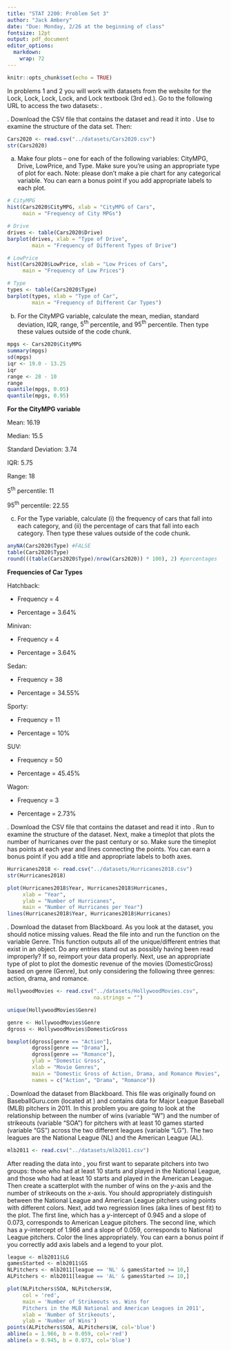 ```yaml
---
title: "STAT 2200: Problem Set 3"
author: "Jack Ambery"
date: "Due: Monday, 2/26 at the beginning of class"
fontsize: 12pt
output: pdf_document
editor_options: 
  markdown: 
    wrap: 72
---
```


<!-- set global options -->

```r
knitr::opts_chunk$set(echo = TRUE)
```

\vspace{0.1in}

```{=tex}
\begin{itemize}
  \item You may discuss this assignment with other students in the class, but 
    you may not sit down and type it up with them or show them your code. You 
    also may not discuss the assignment with anyone who isn't in our class, nor
    may you look up anything online.
  \item You must type up your homework using R Markdown. I want to see all of 
    your code and output, and any answers you provide that aren't code must be 
    typed above the respective \texttt{R} code chunk.
  \item Make sure none of your code runs off the page, otherwise you will lose 
    points.
  \item You must print and turn in a PDF of your homework. I won't accept 
    anything else (e.g., a Word document). All pages must be stapled together.
  \item This assignment is worth 100 points.
\end{itemize}
```
\vspace{0.1in}

In problems 1 and 2 you will work with datasets from the website for the
Lock, Lock, Lock, Lock, and Lock textbook
\textit{Statistics: Unlocking the Power of
Data} (3rd ed.). Go to the following URL to access the two datasets:
\url{https://www.lock5stat.com/datapage3e.html}. \vspace{0.1in}

\noindent 1. Download the CSV file that contains the \textit{Cars2020}
dataset and read it into \texttt{R}. Use \texttt{str()} to examine the
structure of the data set. Then:
```r
Cars2020 <- read.csv("../datasets/Cars2020.csv")
str(Cars2020)
```


a)  Make four plots -- one for each of the following variables: CityMPG,
    Drive, LowPrice, and Type. Make sure you're using an appropriate
    type of plot for each. Note: please don't make a pie chart for any
    categorical variable. You can earn a bonus point if you add
    appropriate labels to each plot.
```r
# CityMPG
hist(Cars2020$CityMPG, xlab = "CityMPG of Cars", 
     main = "Frequency of City MPGs")

# Drive
drives <- table(Cars2020$Drive)
barplot(drives, xlab = "Type of Drive", 
        main = "Frequency of Different Types of Drive")

# LowPrice
hist(Cars2020$LowPrice, xlab = "Low Prices of Cars", 
     main = "Frequency of Low Prices")

# Type
types <- table(Cars2020$Type)
barplot(types, xlab = "Type of Car", 
        main = "Frequency of Different Car Types")
```
    

b)  For the CityMPG variable, calculate the mean, median, standard
    deviation, IQR, range, $5^{\text{th}}$ percentile, and
    $95^{\text{th}}$ percentile. Then type these values outside of the
    \texttt{R} code chunk.
```r
mpgs <- Cars2020$CityMPG
summary(mpgs)
sd(mpgs)
iqr <- 19.0 - 13.25
iqr
range <- 28 - 10
range
quantile(mpgs, 0.05)
quantile(mpgs, 0.95)
```
__For the CityMPG variable__

Mean: 16.19

Median: 15.5

Standard Deviation: 3.74

IQR: 5.75

Range: 18

$5^{\text{th}}$ percentile: 11

$95^{\text{th}}$ percentile: 22.55

c)  For the Type variable, calculate (i) the frequency of cars that fall
    into each category, and (ii) the percentage of cars that fall into
    each category. Then type these values outside of the \texttt{R} code
    chunk.
```r
anyNA(Cars2020$Type) #FALSE
table(Cars2020$Type)
round(((table(Cars2020$Type)/nrow(Cars2020)) * 100), 2) #percentages
```
__Frequencies of Car Types__

Hatchback:

* Frequency = 4

* Percentage = 3.64%

Minivan:

* Frequency = 4

* Percentage = 3.64%

Sedan:

* Frequency = 38

* Percentage = 34.55%

Sporty:

* Frequency = 11

* Percentage = 10%

SUV:

* Frequency = 50

* Percentage = 45.45%

Wagon:

* Frequency = 3

* Percentage = 2.73%


\vspace{0.1in}

\noindent 2. Download the CSV file that contains the
\textit{Hurricanes2018} dataset and read it into \texttt{R}. Run
\texttt{str()} to examine the structure of the dataset. Next, make a
timeplot that plots the number of hurricanes over the past century or
so. Make sure the timeplot has points at each year and lines connecting
the points. You can earn a bonus point if you add a title and
appropriate labels to both axes.
```r
Hurricanes2018 <- read.csv("../datasets/Hurricanes2018.csv")
str(Hurricanes2018)
```

```r
plot(Hurricanes2018$Year, Hurricanes2018$Hurricanes, 
     xlab = "Year", 
     ylab = "Number of Hurricanes", 
     main = "Number of Hurricanes per Year")
lines(Hurricanes2018$Year, Hurricanes2018$Hurricanes)
```


\vspace{0.1in}

\noindent 3. Download the \textit{HollywoodMovies} dataset from
Blackboard. As you look at the dataset, you should notice missing
values. Read the file into \texttt{R} and run the \texttt{unique()}
function on the variable Genre. This function outputs all of the
unique/different entries that exist in an object. Do any entries stand
out as possibly having been read improperly? If so, reimport your data
properly. Next, use an appropriate type of plot to plot the domestic
revenue of the movies (DomesticGross) based on genre (Genre), but only
considering the following three genres: action, drama, and romance.
```r
HollywoodMovies <- read.csv("../datasets/HollywoodMovies.csv", 
                            na.strings = "")
```

```r
unique(HollywoodMovies$Genre)

genre <- HollywoodMovies$Genre
dgross <- HollywoodMovies$DomesticGross

boxplot(dgross[genre == "Action"], 
        dgross[genre == "Drama"], 
        dgross[genre == "Romance"], 
        ylab = "Domestic Gross", 
        xlab = "Movie Genres", 
        main = "Domestic Gross of Action, Drama, and Romance Movies", 
        names = c("Action", "Drama", "Romance"))

```


\vspace{0.1in}

\noindent 4. Download the \textit{mlb2011} dataset from Blackboard. This
file was originally found on BaseballGuru.com (located at
\url{https://BaseballGuru.com}) and contains data for Major League
Baseball (MLB) pitchers in 2011. In this problem you are going to look
at the relationship between the number of wins (variable "W") and the
number of strikeouts (variable "SOA") for pitchers with at least 10
games started (variable "GS") across the two different leagues (variable
"LG"). The two leagues are the National League (NL) and the American
League (AL).
```r
mlb2011 <- read.csv("../datasets/mlb2011.csv")
```


After reading the data into \texttt{R}, you first want to separate
pitchers into two groups: those who had at least 10 starts and played in
the National League, and those who had at least 10 starts and played in
the American League. Then create a scatterplot with the number of wins
on the $y$-axis and the number of strikeouts on the $x$-axis. You should
appropriately distinguish between the National League and American
League pitchers using points with different colors. Next, add two
regression lines (aka lines of best fit) to the plot. The first line,
which has a $y$-intercept of 0.945 and a slope of 0.073, corresponds to
American League pitchers. The second line, which has a $y$-intercept of
1.966 and a slope of 0.059, corresponds to National League pitchers.
Color the lines appropriately. You can earn a bonus point if you
correctly add axis labels and a legend to your plot.
```r
league <- mlb2011$LG
gamesStarted <- mlb2011$GS
NLPitchers <- mlb2011[league == 'NL' & gamesStarted >= 10,]
ALPitchers <- mlb2011[league == 'AL' & gamesStarted >= 10,]

plot(NLPitchers$SOA, NLPitchers$W, 
     col = 'red',
     main = 'Number of Strikeouts vs. Wins for 
     Pitchers in the MLB National and American Leagues in 2011',
     xlab = 'Number of Strikeouts',
     ylab = 'Number of Wins')
points(ALPitchers$SOA, ALPitchers$W, col='blue')
abline(a = 1.966, b = 0.059, col='red')
abline(a = 0.945, b = 0.073, col='blue') 
```

